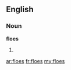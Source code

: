 ==English==

===Noun===
'''floes'''

# {{plural of|[[floe]]}}

[[ar:floes]]
[[fr:floes]]
[[my:floes]]